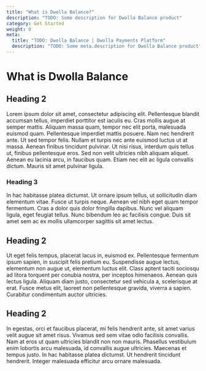 ```yaml
---
title: "What is Dwolla Balance?"
description: "TODO: Some description for Dwolla Balance product"
category: Get Started
weight: 0
meta:
  title: "TODO: Dwolla Balance | Dwolla Payments Platform"
  description: "TODO: Some meta.description for Dwolla Balance product"
---
```


# What is Dwolla Balance

## Heading 2

Lorem ipsum dolor sit amet, consectetur adipiscing elit. Pellentesque blandit accumsan tellus, imperdiet porttitor est iaculis eu. Cras mollis augue at semper mattis. Aliquam massa quam, tempor nec elit porta, malesuada euismod quam. Pellentesque imperdiet mattis posuere. Nam nec hendrerit ante. Ut sed tempor felis. Nullam et turpis nec ante euismod luctus ut at massa. Aenean finibus tincidunt pulvinar. Ut nisi risus, interdum quis tellus ut, finibus pellentesque eros. Sed non velit ultricies nibh aliquam aliquet. Aenean eu lacinia arcu, in faucibus quam. Etiam nec elit ac ligula convallis dictum. Mauris sit amet pulvinar ligula.

### Heading 3

In hac habitasse platea dictumst. Ut ornare ipsum tellus, ut sollicitudin diam elementum vitae. Fusce ut turpis neque. Aenean vel nibh eget quam tempor fermentum. Cras a dolor quis dolor fringilla dapibus. Nunc vel aliquam ligula, eget feugiat tellus. Nunc bibendum leo ac facilisis congue. Duis sit amet sem ac ex mollis ullamcorper sagittis sit amet lectus.

## Heading 2

Ut eget felis tempus, placerat lacus in, euismod ex. Pellentesque fermentum ipsum sapien, in suscipit felis pretium eu. Suspendisse augue lectus, elementum non augue ut, elementum luctus elit. Class aptent taciti sociosqu ad litora torquent per conubia nostra, per inceptos himenaeos. Aenean quis lectus ligula. Aliquam diam justo, consectetur sed vehicula a, scelerisque at erat. Fusce metus elit, laoreet non pellentesque gravida, viverra a sapien. Curabitur condimentum auctor ultricies.

## Heading 2

In egestas, orci et faucibus placerat, mi felis hendrerit ante, sit amet varius velit augue sit amet risus. Vivamus sed sem vitae odio facilisis convallis. Nam at eros ut quam ultricies blandit non non mauris. Phasellus vestibulum enim lobortis arcu malesuada, id convallis augue ultricies. Maecenas et tempus justo. In hac habitasse platea dictumst. Ut hendrerit tincidunt hendrerit. Integer malesuada efficitur arcu ornare malesuada.
